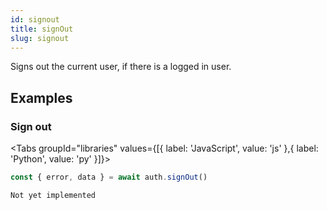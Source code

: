 ```yaml
---
id: signout
title: signOut
slug: signout
---
```



Signs out the current user, if there is a logged in user.



















## Examples

### Sign out

<Tabs
  groupId="libraries"
  values={[{ label: 'JavaScript', value: 'js' },{ label: 'Python', value: 'py' }]}>

<TabItem value="js">

```js
const { error, data } = await auth.signOut()
```


</TabItem>
<TabItem value="py">


```
Not yet implemented
```


</TabItem>

</Tabs>